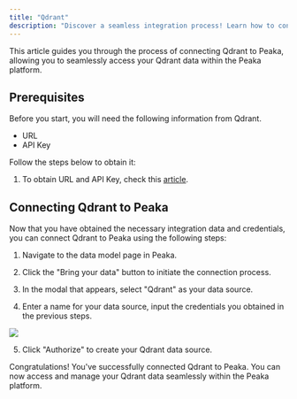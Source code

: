 ```yaml
---
title: "Qdrant"
description: "Discover a seamless integration process! Learn how to connect Qdrant to Peaka effortlessly for streamlined transactions."
---
```


This article guides you through the process of connecting Qdrant to Peaka, allowing you to seamlessly access your Qdrant data within the Peaka platform.

## Prerequisites

Before you start, you will need the following information from Qdrant.

- URL
- API Key

Follow the steps below to obtain it:

1. To obtain URL and API Key, check this [article](https://qdrant.tech/documentation/cloud/authentication/#).

## Connecting Qdrant to Peaka

Now that you have obtained the necessary integration data and credentials, you can connect Qdrant to Peaka using the following steps:

1. Navigate to the data model page in Peaka.

2. Click the "Bring your data" button to initiate the connection process.

3. In the modal that appears, select "Qdrant" as your data source.

4. Enter a name for your data source, input the credentials you obtained in the previous steps.

<img src="https://cdn.peaka.com/integrations/qdrant-1.png" />

5. Click "Authorize" to create your Qdrant data source.

Congratulations! You've successfully connected Qdrant to Peaka. You can now access and manage your Qdrant data seamlessly within the Peaka platform.
